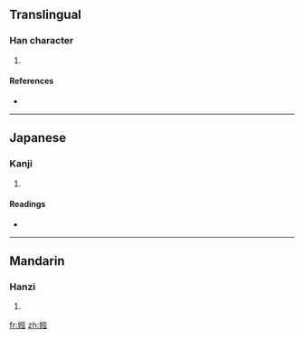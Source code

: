 ==Translingual==

===Han character===
{{Han char|rn=38|rad=女|as=08|sn=11|four=4043<sub>2</sub>|canj=女弓卜戈 (VNYI)}}

# {{defn|Han|sort=女08}}

====References====
* {{Han ref|kx=0263.340|dkj=06369|dj=0530.120|hdz=21062.110|uh=5A39|ud=23097|bh=D4E6|bd=54502}}

----

==Japanese==

===Kanji===
{{ja-kanji|grade=|rs=女08}}

# {{defn|Japanese}}

====Readings====
* {{ja-readings|on=[[けん]] (ken), [[げん]] (gen)|kun=}}

----

==Mandarin==

===Hanzi===
{{cmn-hanzi|pin=[[xián]] ([[xian2]])|wg=hsien<sup>2</sup>}}

# {{defn|Mandarin}}

[[fr:娹]]
[[zh:娹]]